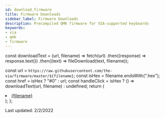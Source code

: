 ```yaml
---
id: download_firmware
title: Firmware Downloads
sidebar_label: Firmware Downloads
description: Precompiled QMK firmware for VIA-supported keyboards
keywords:
- via
- qmk
- firmware
---
```


const downloadText = (url, filename) =>
  fetch(url)
    .then((response) => response.text())
    .then((text) => fileDownload(text, filename));

  const url = `https://raw.githubusercontent.com/the-via/firmware/master/${filename}`;
  const isHex = filename.endsWith(".hex");
  const href = isHex ? "#0" : url;
  const handleClick = isHex ? () => downloadText(url, filename) : undefined;
  return (
    <li>
      <a href={href} onClick={handleClick}>
        {filename}
      </a>
    </li>
  );
};

Last updated: 2/2/2022

<ul>
  <Download filename="0_sixty_via.hex"></Download>
  <Download filename="0xcb_1337_via.hex"></Download>
  <Download filename="0xcb_static_via.hex"></Download>
  <Download filename="10bleoledhub_via.hex"></Download>
  <Download filename="1upkeyboards_1up60hse_via.hex"></Download>
  <Download filename="1upkeyboards_1up60hte_via.hex"></Download>
  <Download filename="1upkeyboards_1up60rgb_via.hex"></Download>
  <Download filename="1upkeyboards_super16_via.hex"></Download>
  <Download filename="1upkeyboards_sweet16_v1_via.hex"></Download>
  <Download filename="1upkeyboards_sweet16_v2_promicro_via.hex"></Download>
  <Download filename="1upkeyboards_sweet16_v2_proton_c_via.bin"></Download>
  <Download filename="1upkeyboards_sweet16_v2_proton_c_via.hex"></Download>
  <Download filename="40percentclub_luddite_via.hex"></Download>
  <Download filename="40percentclub_mf68_via.hex"></Download>
  <Download filename="40percentclub_nein_via.hex"></Download>
  <Download filename="40percentclub_sixpack_via.hex"></Download>
  <Download filename="45_ats_via.hex"></Download>
  <Download filename="4pplet_aekiso60_rev_a_via.hex"></Download>
  <Download filename="4pplet_bootleg_rev_a_via.hex"></Download>
  <Download filename="4pplet_eagle_viper_rep_rev_a_via.bin"></Download>
  <Download filename="4pplet_eagle_viper_rep_rev_a_via.hex"></Download>
  <Download filename="4pplet_steezy60_rev_a_via.hex"></Download>
  <Download filename="4pplet_waffling60_rev_a_via.hex"></Download>
  <Download filename="4pplet_waffling60_rev_b_via.hex"></Download>
  <Download filename="7c8_framework_via.hex"></Download>
  <Download filename="7skb_rev1_via.hex"></Download>
  <Download filename="7splus_via.hex"></Download>
  <Download filename="acekeyboard_titan60_via.hex"></Download>
  <Download filename="acheron_austin_via.bin"></Download>
  <Download filename="acheron_austin_via.hex"></Download>
  <Download filename="acheron_elongate_via.hex"></Download>
  <Download filename="acheron_shark_via.bin"></Download>
  <Download filename="acheron_shark_via.hex"></Download>
  <Download filename="adelheid_via.hex"></Download>
  <Download filename="aeboards_aegis_via.hex"></Download>
  <Download filename="aeboards_constellation_rev1_via.hex"></Download>
  <Download filename="aeboards_constellation_rev2_via.bin"></Download>
  <Download filename="aeboards_constellation_rev2_via.hex"></Download>
  <Download filename="aeboards_ext65_rev1_via.hex"></Download>
  <Download filename="aeboards_ext65_rev2_via.bin"></Download>
  <Download filename="aeboards_ext65_rev2_via.hex"></Download>
  <Download filename="afternoonlabs_breeze_rev0_via.hex"></Download>
  <Download filename="afternoonlabs_breeze_rev1_via.hex"></Download>
  <Download filename="afternoonlabs_southern_breeze_rev1_via.hex"></Download>
  <Download filename="afternoonlabs_summer_breeze_rev1_via.hex"></Download>
  <Download filename="ai03_andromeda_via.bin"></Download>
  <Download filename="ai03_andromeda_via.hex"></Download>
  <Download filename="ai03_equinox_rev0_via.hex"></Download>
  <Download filename="ai03_equinox_rev1_via.hex"></Download>
  <Download filename="ai03_lunar_via.hex"></Download>
  <Download filename="ai03_orbit_x_via.hex"></Download>
  <Download filename="ai03_polaris_via.hex"></Download>
  <Download filename="ai03_soyuz_via.hex"></Download>
  <Download filename="ai03_vega_via.bin"></Download>
  <Download filename="ai03_vega_via.hex"></Download>
  <Download filename="ai03_voyager60_alps_via.hex"></Download>
  <Download filename="ajisai74_via.hex"></Download>
  <Download filename="aleblazer_zodiark_via.hex"></Download>
  <Download filename="aleth42_rev0_via.hex"></Download>
  <Download filename="aleth42_rev1_via.hex"></Download>
  <Download filename="alfredslab_swift65_solder_via.hex"></Download>
  <Download filename="allison_numpad_via.hex"></Download>
  <Download filename="allison_via.hex"></Download>
  <Download filename="alpine65_via.bin"></Download>
  <Download filename="alpine65_via.hex"></Download>
  <Download filename="alps64_via.hex"></Download>
  <Download filename="aos_tkl_via.hex"></Download>
  <Download filename="arisu_via.hex"></Download>
  <Download filename="arrayperipherals_1x4p1_via.hex"></Download>
  <Download filename="atxkb_1894_via.hex"></Download>
  <Download filename="aves65_via.hex"></Download>
  <Download filename="axolstudio_helpo_via.hex"></Download>
  <Download filename="axolstudio_yeti_via.hex"></Download>
  <Download filename="bakeneko60_via.hex"></Download>
  <Download filename="bakeneko65_via.hex"></Download>
  <Download filename="barleycorn_smd_via.hex"></Download>
  <Download filename="barleycorn_via.hex"></Download>
  <Download filename="barracuda_via.hex"></Download>
  <Download filename="basekeys_slice_rev1_rgb_via.hex"></Download>
  <Download filename="basekeys_slice_rev1_via.hex"></Download>
  <Download filename="basekeys_trifecta_via.hex"></Download>
  <Download filename="bat43_rev1_via.hex"></Download>
  <Download filename="bat43_rev2_via.hex"></Download>
  <Download filename="beatervan_via.hex"></Download>
  <Download filename="bemeier_bmek_rev1_via.hex"></Download>
  <Download filename="bemeier_bmek_rev2_via.hex"></Download>
  <Download filename="bemeier_bmek_rev3_via.hex"></Download>
  <Download filename="binepad_bn003_via.hex"></Download>
  <Download filename="bioi_g60_via.hex"></Download>
  <Download filename="bioi_g60ble_via.hex"></Download>
  <Download filename="bioi_morgan65_via.hex"></Download>
  <Download filename="bioi_s65_via.hex"></Download>
  <Download filename="blackplum_via.hex"></Download>
  <Download filename="bm16a_via.hex"></Download>
  <Download filename="bm16s_via.hex"></Download>
  <Download filename="bm40hsrgb_via.hex"></Download>
  <Download filename="bm60poker_via.hex"></Download>
  <Download filename="bm60rgb_via.hex"></Download>
  <Download filename="bm65iso_via.hex"></Download>
  <Download filename="bm68rgb_via.hex"></Download>
  <Download filename="boardrun_bizarre_via.hex"></Download>
  <Download filename="boardrun_classic_via.hex"></Download>
  <Download filename="boardsource_3x4_via.hex"></Download>
  <Download filename="boardsource_4x12_via.hex"></Download>
  <Download filename="boardsource_5x12_via.hex"></Download>
  <Download filename="boardsource_beiwagon_via.hex"></Download>
  <Download filename="boardsource_microdox_via.hex"></Download>
  <Download filename="boardsource_technik_o_via.hex"></Download>
  <Download filename="boardsource_the_mark_via.hex"></Download>
  <Download filename="boardwalk_via.hex"></Download>
  <Download filename="bop_via.hex"></Download>
  <Download filename="botanicalkeyboards_fm2u_via.hex"></Download>
  <Download filename="box75_via.bin"></Download>
  <Download filename="box75_via.hex"></Download>
  <Download filename="bpiphany_tiger_lily_via.hex"></Download>
  <Download filename="buildakb_potato65_via.hex"></Download>
  <Download filename="buildakb_potato65hs_via.hex"></Download>
  <Download filename="caffeinated_serpent65_via.bin"></Download>
  <Download filename="caffeinated_serpent65_via.hex"></Download>
  <Download filename="cannonkeys_an_c_via.bin"></Download>
  <Download filename="cannonkeys_an_c_via.hex"></Download>
  <Download filename="cannonkeys_atlas_alps_via.hex"></Download>
  <Download filename="cannonkeys_atlas_via.bin"></Download>
  <Download filename="cannonkeys_atlas_via.hex"></Download>
  <Download filename="cannonkeys_chimera65_via.bin"></Download>
  <Download filename="cannonkeys_chimera65_via.hex"></Download>
  <Download filename="cannonkeys_db60_hotswap_via.bin"></Download>
  <Download filename="cannonkeys_db60_hotswap_via.hex"></Download>
  <Download filename="cannonkeys_db60_j02_via.bin"></Download>
  <Download filename="cannonkeys_db60_j02_via.hex"></Download>
  <Download filename="cannonkeys_db60_rev2_via.bin"></Download>
  <Download filename="cannonkeys_db60_rev2_via.hex"></Download>
  <Download filename="cannonkeys_devastatingtkl_via.bin"></Download>
  <Download filename="cannonkeys_devastatingtkl_via.hex"></Download>
  <Download filename="cannonkeys_instant60_via.bin"></Download>
  <Download filename="cannonkeys_instant60_via.hex"></Download>
  <Download filename="cannonkeys_instant65_via.bin"></Download>
  <Download filename="cannonkeys_instant65_via.hex"></Download>
  <Download filename="cannonkeys_iron165_via.bin"></Download>
  <Download filename="cannonkeys_iron165_via.hex"></Download>
  <Download filename="cannonkeys_obliterated75_via.bin"></Download>
  <Download filename="cannonkeys_obliterated75_via.hex"></Download>
  <Download filename="cannonkeys_onyx_via.bin"></Download>
  <Download filename="cannonkeys_onyx_via.hex"></Download>
  <Download filename="cannonkeys_ortho48_via.bin"></Download>
  <Download filename="cannonkeys_ortho48_via.hex"></Download>
  <Download filename="cannonkeys_ortho60_via.bin"></Download>
  <Download filename="cannonkeys_ortho60_via.hex"></Download>
  <Download filename="cannonkeys_practice60_via.bin"></Download>
  <Download filename="cannonkeys_practice60_via.hex"></Download>
  <Download filename="cannonkeys_rekt1800_via.bin"></Download>
  <Download filename="cannonkeys_rekt1800_via.hex"></Download>
  <Download filename="cannonkeys_sagittarius_via.bin"></Download>
  <Download filename="cannonkeys_sagittarius_via.hex"></Download>
  <Download filename="cannonkeys_satisfaction75_prototype_via.bin"></Download>
  <Download filename="cannonkeys_satisfaction75_prototype_via.hex"></Download>
  <Download filename="cannonkeys_satisfaction75_rev1_via.bin"></Download>
  <Download filename="cannonkeys_satisfaction75_rev1_via.hex"></Download>
  <Download filename="cannonkeys_savage65_via.bin"></Download>
  <Download filename="cannonkeys_savage65_via.hex"></Download>
  <Download filename="cannonkeys_tmov2_via.bin"></Download>
  <Download filename="cannonkeys_tmov2_via.hex"></Download>
  <Download filename="cannonkeys_tsukuyomi_via.bin"></Download>
  <Download filename="cannonkeys_tsukuyomi_via.hex"></Download>
  <Download filename="capsunlocked_cu65_via.hex"></Download>
  <Download filename="capsunlocked_cu80_v2_ansi_rgb_via.hex"></Download>
  <Download filename="capsunlocked_cu80_v2_ansi_via.hex"></Download>
  <Download filename="capsunlocked_cu80_v2_iso_rgb_via.hex"></Download>
  <Download filename="capsunlocked_cu80_v2_iso_via.hex"></Download>
  <Download filename="carbo65_via.bin"></Download>
  <Download filename="carbo65_via.hex"></Download>
  <Download filename="charue_sunsetter_via.bin"></Download>
  <Download filename="charue_sunsetter_via.hex"></Download>
  <Download filename="checkerboards_axon40_via.hex"></Download>
  <Download filename="checkerboards_candybar_ortho_via.hex"></Download>
  <Download filename="checkerboards_g_idb60_via.hex"></Download>
  <Download filename="checkerboards_nop60_via.hex"></Download>
  <Download filename="cherrybstudio_cb87_via.hex"></Download>
  <Download filename="cheshire_curiosity_via.bin"></Download>
  <Download filename="cheshire_curiosity_via.hex"></Download>
  <Download filename="chili_via.hex"></Download>
  <Download filename="chlx_merro60_via.hex"></Download>
  <Download filename="choc_taro_via.hex"></Download>
  <Download filename="choco60_rev1_via.hex"></Download>
  <Download filename="choco60_rev2_via.hex"></Download>
  <Download filename="chunk87.bin"></Download>
  <Download filename="ck60i_via.bin"></Download>
  <Download filename="ck60i_via.hex"></Download>
  <Download filename="claw44_rev1_via.hex"></Download>
  <Download filename="clueboard_66_rev1_via.hex"></Download>
  <Download filename="clueboard_66_rev2_via.hex"></Download>
  <Download filename="clueboard_66_rev3_via.hex"></Download>
  <Download filename="clueboard_66_rev4_via.bin"></Download>
  <Download filename="clueboard_66_rev4_via.hex"></Download>
  <Download filename="cmm_studio_saka68_hotswap_via.hex"></Download>
  <Download filename="cmm_studio_saka68_solder_via.hex"></Download>
  <Download filename="coarse_cordillera_via.bin"></Download>
  <Download filename="coarse_cordillera_via.hex"></Download>
  <Download filename="contra_via.hex"></Download>
  <Download filename="coseyfannitutti_discipad_via.hex"></Download>
  <Download filename="coseyfannitutti_discipline_via.hex"></Download>
  <Download filename="coseyfannitutti_mysterium_via.hex"></Download>
  <Download filename="coseyfannitutti_romeo_via.hex"></Download>
  <Download filename="cospad_via.hex"></Download>
  <Download filename="crbn_via.hex"></Download>
  <Download filename="crkbd_rev1_via.hex"></Download>
  <Download filename="custommk_genesis_via.hex"></Download>
  <Download filename="cutie_club_borsdorf_via.bin"></Download>
  <Download filename="cutie_club_borsdorf_via.hex"></Download>
  <Download filename="cutie_club_giant_macro_pad_via.bin"></Download>
  <Download filename="cutie_club_giant_macro_pad_via.hex"></Download>
  <Download filename="cx60_via.hex"></Download>
  <Download filename="cybergear_macro25_via.hex"></Download>
  <Download filename="daisy_via.hex"></Download>
  <Download filename="daji_seis_cinco_via.bin"></Download>
  <Download filename="daji_seis_cinco_via.hex"></Download>
  <Download filename="dc01_arrow_via.hex"></Download>
  <Download filename="dc01_left_via.hex"></Download>
  <Download filename="dc01_numpad_via.hex"></Download>
  <Download filename="dc01_right_via.hex"></Download>
  <Download filename="dekunukem_duckypad_via.bin"></Download>
  <Download filename="dekunukem_duckypad_via.hex"></Download>
  <Download filename="delikeeb_flatbread60_via.hex"></Download>
  <Download filename="delikeeb_vaguettelite_via.hex"></Download>
  <Download filename="delikeeb_vanana_rev1_via.hex"></Download>
  <Download filename="delikeeb_vanana_rev2_via.hex"></Download>
  <Download filename="delikeeb_vaneela_via.hex"></Download>
  <Download filename="delikeeb_vaneelaex_via.hex"></Download>
  <Download filename="delikeeb_waaffle_rev3_elite_c_via.hex"></Download>
  <Download filename="delikeeb_waaffle_rev3_pro_micro_via.hex"></Download>
  <Download filename="delilah_via.hex"></Download>
  <Download filename="dinofizz_fnrow_v1_via.bin"></Download>
  <Download filename="dinofizz_fnrow_v1_via.hex"></Download>
  <Download filename="dm9records_plaid_via.hex"></Download>
  <Download filename="dm9records_tartan_via.hex"></Download>
  <Download filename="dmqdesign_spin_via.hex"></Download>
  <Download filename="do60_via.hex"></Download>
  <Download filename="donutcables_budget96_via.hex"></Download>
  <Download filename="doodboard_duckboard_r2_via.hex"></Download>
  <Download filename="doro67_multi_via.hex"></Download>
  <Download filename="doro67_regular_via.hex"></Download>
  <Download filename="doro67_rgb_via.hex"></Download>
  <Download filename="dozen0_via.hex"></Download>
  <Download filename="dp60_via.hex"></Download>
  <Download filename="draytronics_scarlet_via.hex"></Download>
  <Download filename="duck_eagle_viper_v2_via.hex"></Download>
  <Download filename="duck_octagon_v1_via.hex"></Download>
  <Download filename="duck_octagon_v2_via.hex"></Download>
  <Download filename="duck_tcv3_via.hex"></Download>
  <Download filename="durgod_k320_via.bin"></Download>
  <Download filename="durgod_k320_via.hex"></Download>
  <Download filename="dz60_via.hex"></Download>
  <Download filename="dztech_bocc_via.hex"></Download>
  <Download filename="dztech_dz60rgb_ansi_v1_via.bin"></Download>
  <Download filename="dztech_dz60rgb_ansi_v1_via.hex"></Download>
  <Download filename="dztech_dz60rgb_ansi_v2_via.hex"></Download>
  <Download filename="dztech_dz60rgb_v1_via.bin"></Download>
  <Download filename="dztech_dz60rgb_v1_via.hex"></Download>
  <Download filename="dztech_dz60rgb_v2_via.hex"></Download>
  <Download filename="dztech_dz60rgb_wkl_v1_via.bin"></Download>
  <Download filename="dztech_dz60rgb_wkl_v1_via.hex"></Download>
  <Download filename="dztech_dz60rgb_wkl_v2_via.hex"></Download>
  <Download filename="dztech_dz65rgb_v1_via.bin"></Download>
  <Download filename="dztech_dz65rgb_v1_via.hex"></Download>
  <Download filename="dztech_dz65rgb_v2_via.hex"></Download>
  <Download filename="dztech_dz65rgb_v3_via.bin"></Download>
  <Download filename="dztech_dz65rgb_v3_via.hex"></Download>
  <Download filename="dztech_dz96_via.hex"></Download>
  <Download filename="dztech_volcano660_via.hex"></Download>
  <Download filename="e88_via.hex"></Download>
  <Download filename="ealdin_quadrant_via.hex"></Download>
  <Download filename="ebastler_isometria_75_rev1_via.bin"></Download>
  <Download filename="ebastler_isometria_75_rev1_via.hex"></Download>
  <Download filename="edc40_via.hex"></Download>
  <Download filename="eeprom_reset.hex"></Download>
  <Download filename="efreet_via.hex"></Download>
  <Download filename="eniigmakeyboards_ek65_via.hex"></Download>
  <Download filename="eniigmakeyboards_ek87_via.hex"></Download>
  <Download filename="epoch80_via.hex"></Download>
  <Download filename="ergoarrows_via.hex"></Download>
  <Download filename="ergodone_via.hex"></Download>
  <Download filename="ergotravel_rev1_via.hex"></Download>
  <Download filename="eve_meteor_via.hex"></Download>
  <Download filename="evolv_via.bin"></Download>
  <Download filename="evolv_via.hex"></Download>
  <Download filename="evyd13_eon40_via.hex"></Download>
  <Download filename="evyd13_eon65_via.hex"></Download>
  <Download filename="evyd13_eon75_via.hex"></Download>
  <Download filename="evyd13_eon87_via.hex"></Download>
  <Download filename="evyd13_eon95_via.hex"></Download>
  <Download filename="evyd13_gh80_1800_via.hex"></Download>
  <Download filename="evyd13_gh80_3700_via.hex"></Download>
  <Download filename="evyd13_nt660_via.hex"></Download>
  <Download filename="evyd13_nt750_via.hex"></Download>
  <Download filename="evyd13_nt980_via.hex"></Download>
  <Download filename="evyd13_plain60_via.hex"></Download>
  <Download filename="evyd13_quackfire_via.hex"></Download>
  <Download filename="evyd13_ta65_via.hex"></Download>
  <Download filename="evyd13_wasdat_code_via.hex"></Download>
  <Download filename="evyd13_wasdat_via.hex"></Download>
  <Download filename="evyd13_wonderland_via.hex"></Download>
  <Download filename="exclusive_e65_via.hex"></Download>
  <Download filename="exclusive_e6_rgb_via.hex"></Download>
  <Download filename="exclusive_e6v2_le_bmc_via.hex"></Download>
  <Download filename="exclusive_e6v2_oe_bmc_via.hex"></Download>
  <Download filename="exclusive_e7v1_via.hex"></Download>
  <Download filename="exclusive_e85_hotswap_via.hex"></Download>
  <Download filename="exclusive_e85_soldered_via.hex"></Download>
  <Download filename="exent_via.hex"></Download>
  <Download filename="fallacy_via.hex"></Download>
  <Download filename="fc660c_via.hex"></Download>
  <Download filename="fc980c_via.hex"></Download>
  <Download filename="feels_feels65_via.hex"></Download>
  <Download filename="ffkeebs_siris_via.hex"></Download>
  <Download filename="fjlabs_bks65_via.hex"></Download>
  <Download filename="fjlabs_bks65solder_via.hex"></Download>
  <Download filename="fjlabs_bolsa65_via.hex"></Download>
  <Download filename="fjlabs_ldk65_via.hex"></Download>
  <Download filename="fjlabs_midway60_via.hex"></Download>
  <Download filename="fjlabs_polaris_via.hex"></Download>
  <Download filename="flehrad_bigswitch_via.hex"></Download>
  <Download filename="flehrad_snagpad_via.hex"></Download>
  <Download filename="flx_lodestone_via.hex"></Download>
  <Download filename="flx_virgo_via.hex"></Download>
  <Download filename="flxlb_zplit_via.hex"></Download>
  <Download filename="flygone60_rev3_via.hex"></Download>
  <Download filename="foostan_cornelius_via.hex"></Download>
  <Download filename="forever65_via.bin"></Download>
  <Download filename="forever65_via.hex"></Download>
  <Download filename="foxlab_key65_hotswap_via.hex"></Download>
  <Download filename="foxlab_key65_universal_via.hex"></Download>
  <Download filename="foxlab_leaf60_hotswap_via.hex"></Download>
  <Download filename="foxlab_leaf60_universal_via.hex"></Download>
  <Download filename="foxlab_time_re_hotswap_via.hex"></Download>
  <Download filename="foxlab_time_re_universal_via.hex"></Download>
  <Download filename="friedrich_via.hex"></Download>
  <Download filename="geekboards_macropad_v2_via.bin"></Download>
  <Download filename="geekboards_macropad_v2_via.hex"></Download>
  <Download filename="geminate60_via.bin"></Download>
  <Download filename="geminate60_via.hex"></Download>
  <Download filename="generic_panda_panda65_01_via.bin"></Download>
  <Download filename="generic_panda_panda65_01_via.hex"></Download>
  <Download filename="genone_eclipse_65_via.hex"></Download>
  <Download filename="genone_g1_65_via.hex"></Download>
  <Download filename="ggkeyboards_genesis_hotswap_via.hex"></Download>
  <Download filename="ggkeyboards_genesis_solder_via.hex"></Download>
  <Download filename="gh60_revc_via.hex"></Download>
  <Download filename="gh60_satan_via.hex"></Download>
  <Download filename="ghs_rar_via.hex"></Download>
  <Download filename="gingham_via.hex"></Download>
  <Download filename="gkeyboard_gkb_m16_via.hex"></Download>
  <Download filename="gmmk_pro_via.bin"></Download>
  <Download filename="gmmk_pro_via.hex"></Download>
  <Download filename="gon_nerd60_via.hex"></Download>
  <Download filename="gon_nerdtkl_via.hex"></Download>
  <Download filename="gray_studio_cod67_via.bin"></Download>
  <Download filename="gray_studio_cod67_via.hex"></Download>
  <Download filename="gray_studio_hb85_via.hex"></Download>
  <Download filename="gray_studio_space65_via.hex"></Download>
  <Download filename="gray_studio_think65_hotswap_via.hex"></Download>
  <Download filename="gray_studio_think65_solder_via.hex"></Download>
  <Download filename="gvalchca_ga150_via.hex"></Download>
  <Download filename="gvalchca_spaccboard_via.hex"></Download>
  <Download filename="hand88_via.bin"></Download>
  <Download filename="hand88_via.hex"></Download>
  <Download filename="handwired_3dp660_via.hex"></Download>
  <Download filename="handwired_boss566y_redragon_vara_via.hex"></Download>
  <Download filename="handwired_consolekeyboard_18key_via.hex"></Download>
  <Download filename="handwired_consolekeyboard_20key_via.hex"></Download>
  <Download filename="handwired_consolekeyboard_27key_via.hex"></Download>
  <Download filename="handwired_consolekeyboard_30key_via.hex"></Download>
  <Download filename="handwired_dactyl_manuform_5x7_via.hex"></Download>
  <Download filename="handwired_ergocheap_via.bin"></Download>
  <Download filename="handwired_ergocheap_via.hex"></Download>
  <Download filename="handwired_ibm122m_via.hex"></Download>
  <Download filename="handwired_ibm_wheelwriter_via.hex"></Download>
  <Download filename="handwired_oem_iso_fullsize_via.hex"></Download>
  <Download filename="handwired_prime_exl_plus_via.hex"></Download>
  <Download filename="handwired_prime_exl_via.hex"></Download>
  <Download filename="handwired_swiftrax_astro65_via.hex"></Download>
  <Download filename="handwired_swiftrax_bebol_via.hex"></Download>
  <Download filename="handwired_swiftrax_beegboy_via.hex"></Download>
  <Download filename="handwired_swiftrax_cowfish_via.hex"></Download>
  <Download filename="handwired_swiftrax_equator_via.hex"></Download>
  <Download filename="handwired_swiftrax_joypad_via.hex"></Download>
  <Download filename="handwired_swiftrax_koalafications_via.hex"></Download>
  <Download filename="handwired_swiftrax_nodu_via.hex"></Download>
  <Download filename="handwired_swiftrax_pandamic_via.hex"></Download>
  <Download filename="handwired_swiftrax_the_galleon_via.hex"></Download>
  <Download filename="handwired_swiftrax_unsplit_via.hex"></Download>
  <Download filename="handwired_swiftrax_walter_via.hex"></Download>
  <Download filename="handwired_videowriter_via.hex"></Download>
  <Download filename="helix_rev3_4rows_via.hex"></Download>
  <Download filename="helix_rev3_5rows_via.hex"></Download>
  <Download filename="hhkb_ansi_via.hex"></Download>
  <Download filename="hhkb_jp_via.hex"></Download>
  <Download filename="hhkb_lite_2_via.hex"></Download>
  <Download filename="hineybush_h10_via.hex"></Download>
  <Download filename="hineybush_h60_via.hex"></Download>
  <Download filename="hineybush_h660s_via.hex"></Download>
  <Download filename="hineybush_h75_singa_via.hex"></Download>
  <Download filename="hineybush_h87a_via.hex"></Download>
  <Download filename="hineybush_h88_via.hex"></Download>
  <Download filename="hineybush_hbcp_via.hex"></Download>
  <Download filename="hineybush_physix_via.hex"></Download>
  <Download filename="hineybush_sm68_via.hex"></Download>
  <Download filename="holyswitch_southpaw75_via.hex"></Download>
  <Download filename="hotdox_via.hex"></Download>
  <Download filename="hp69_via.bin"></Download>
  <Download filename="hp69_via.hex"></Download>
  <Download filename="hs60_v2_ansi_via.bin"></Download>
  <Download filename="hs60_v2_ansi_via.hex"></Download>
  <Download filename="hs60_v2_hhkb_via.bin"></Download>
  <Download filename="hs60_v2_hhkb_via.hex"></Download>
  <Download filename="hs60_v2_iso_via.bin"></Download>
  <Download filename="hs60_v2_iso_via.hex"></Download>
  <Download filename="hub16_via.hex"></Download>
  <Download filename="hub20_via.bin"></Download>
  <Download filename="hub20_via.hex"></Download>
  <Download filename="id67_via.hex"></Download>
  <Download filename="id80_ansi_via.hex"></Download>
  <Download filename="id80_iso_via.hex"></Download>
  <Download filename="id87_via.hex"></Download>
  <Download filename="idb_idb_60_via.hex"></Download>
  <Download filename="idobo_via.hex"></Download>
  <Download filename="illuminati_is0_via.hex"></Download>
  <Download filename="illusion_rosa_via.hex"></Download>
  <Download filename="ilumkb_primus75_via.hex"></Download>
  <Download filename="inett_studio_sqx_hotswap_via.hex"></Download>
  <Download filename="inett_studio_sqx_universal_via.hex"></Download>
  <Download filename="iriskeyboards_via.hex"></Download>
  <Download filename="iron180_via.bin"></Download>
  <Download filename="iron180_via.hex"></Download>
  <Download filename="jacky_studio_bear_65_via.hex"></Download>
  <Download filename="jacky_studio_s7_elephant_rev2_via.hex"></Download>
  <Download filename="jian_handwired_via.hex"></Download>
  <Download filename="jian_nsrev2_via.hex"></Download>
  <Download filename="jian_rev1_via.hex"></Download>
  <Download filename="jian_rev2_via.hex"></Download>
  <Download filename="jiran_rev1_via.hex"></Download>
  <Download filename="jiran_rev2_via.hex"></Download>
  <Download filename="jisplit89_rev1_via.hex"></Download>
  <Download filename="jj40_via.hex"></Download>
  <Download filename="jj4x4_via.hex"></Download>
  <Download filename="jnao_via.hex"></Download>
  <Download filename="kabedon_kabedon78s_via.hex"></Download>
  <Download filename="kabedon_kabedon980_via.hex"></Download>
  <Download filename="kabedon_kabedon98e_via.bin"></Download>
  <Download filename="kabedon_kabedon98e_via.hex"></Download>
  <Download filename="kb_elmo_aek2_usb_via.hex"></Download>
  <Download filename="kb_elmo_noah_avr_via.hex"></Download>
  <Download filename="kb_elmo_sesame_via.hex"></Download>
  <Download filename="kb_elmo_twelvekey_via.hex"></Download>
  <Download filename="kbdfans_bella_rgb_iso_via.hex"></Download>
  <Download filename="kbdfans_bella_rgb_via.hex"></Download>
  <Download filename="kbdfans_bella_soldered_via.hex"></Download>
  <Download filename="kbdfans_kbd19x_via.hex"></Download>
  <Download filename="kbdfans_kbd67_hotswap_via.hex"></Download>
  <Download filename="kbdfans_kbd67_mkii_soldered_via.hex"></Download>
  <Download filename="kbdfans_kbd67_mkiirgb_v1_via.bin"></Download>
  <Download filename="kbdfans_kbd67_mkiirgb_v1_via.hex"></Download>
  <Download filename="kbdfans_kbd67_mkiirgb_v2_via.hex"></Download>
  <Download filename="kbdfans_kbd67_rev1_via.hex"></Download>
  <Download filename="kbdfans_kbd67_rev2_via.hex"></Download>
  <Download filename="kbdfans_kbd6x_via.hex"></Download>
  <Download filename="kbdfans_kbd75_rev1_via.hex"></Download>
  <Download filename="kbdfans_kbd75_rev2_via.hex"></Download>
  <Download filename="kbdfans_kbd8x_mk2_via.hex"></Download>
  <Download filename="kbdfans_kbdpad_mk2_via.hex"></Download>
  <Download filename="kbdfans_maja_soldered_via.hex"></Download>
  <Download filename="kbdfans_maja_via.hex"></Download>
  <Download filename="kc60_via.hex"></Download>
  <Download filename="keebio_bdn9_rev1_via.hex"></Download>
  <Download filename="keebio_bdn9_rev2_via.bin"></Download>
  <Download filename="keebio_bdn9_rev2_via.hex"></Download>
  <Download filename="keebio_choconum_via.bin"></Download>
  <Download filename="keebio_choconum_via.hex"></Download>
  <Download filename="keebio_dsp40_rev1_via.bin"></Download>
  <Download filename="keebio_dsp40_rev1_via.hex"></Download>
  <Download filename="keebio_foldkb_rev1_via.hex"></Download>
  <Download filename="keebio_iris_rev1_led_via.hex"></Download>
  <Download filename="keebio_iris_rev1_via.hex"></Download>
  <Download filename="keebio_iris_rev2_via.hex"></Download>
  <Download filename="keebio_iris_rev3_via.hex"></Download>
  <Download filename="keebio_iris_rev4_via.hex"></Download>
  <Download filename="keebio_kbo5000_rev1_via.hex"></Download>
  <Download filename="keebio_levinson_rev1_via.hex"></Download>
  <Download filename="keebio_levinson_rev2_via.hex"></Download>
  <Download filename="keebio_levinson_rev3_via.hex"></Download>
  <Download filename="keebio_nyquist_rev1_via.hex"></Download>
  <Download filename="keebio_nyquist_rev2_via.hex"></Download>
  <Download filename="keebio_nyquist_rev3_via.hex"></Download>
  <Download filename="keebio_quefrency_rev1_via.hex"></Download>
  <Download filename="keebio_quefrency_rev2_via.hex"></Download>
  <Download filename="keebio_quefrency_rev3_via.hex"></Download>
  <Download filename="keebio_quefrency_rev4_via.hex"></Download>
  <Download filename="keebio_sinc_rev1_via.hex"></Download>
  <Download filename="keebio_sinc_rev2_via.hex"></Download>
  <Download filename="keebio_stick_via.hex"></Download>
  <Download filename="keebio_viterbi_rev1_via.hex"></Download>
  <Download filename="keebio_viterbi_rev2_via.hex"></Download>
  <Download filename="keebio_wtf60_via.hex"></Download>
  <Download filename="keebsforall_freebird60_via.hex"></Download>
  <Download filename="keebwerk_mega_ansi_via.bin"></Download>
  <Download filename="keebwerk_mega_ansi_via.hex"></Download>
  <Download filename="keebzdotnet_fme_via.hex"></Download>
  <Download filename="keebzdotnet_wazowski_via.hex"></Download>
  <Download filename="keycapsss_plaid_pad_rev1_via.hex"></Download>
  <Download filename="keycapsss_plaid_pad_rev2_via.hex"></Download>
  <Download filename="keycapsss_plaid_pad_rev3_via.hex"></Download>
  <Download filename="keyhive_maypad_via.hex"></Download>
  <Download filename="kikoslab_kl90_via.hex"></Download>
  <Download filename="kingly_keys_romac_plus_via.hex"></Download>
  <Download filename="kingly_keys_romac_via.hex"></Download>
  <Download filename="kira80_via.hex"></Download>
  <Download filename="kiwikey_kawii9_via.hex"></Download>
  <Download filename="kiwikey_wanderland_via.hex"></Download>
  <Download filename="kmac_via.hex"></Download>
  <Download filename="knobgoblin_via.hex"></Download>
  <Download filename="kopibeng_xt65_via.hex"></Download>
  <Download filename="kudox_columner_via.hex"></Download>
  <Download filename="kudox_game_rev1_via.hex"></Download>
  <Download filename="kudox_game_rev2_via.hex"></Download>
  <Download filename="kudox_rev3_via.hex"></Download>
  <Download filename="kwub_bloop_via.hex"></Download>
  <Download filename="ky01_via.hex"></Download>
  <Download filename="labyrinth75_via.hex"></Download>
  <Download filename="latin17rgb_via.hex"></Download>
  <Download filename="latin47ble_via.hex"></Download>
  <Download filename="latin60rgb_via.hex"></Download>
  <Download filename="latin64ble_via.hex"></Download>
  <Download filename="latin6rgb_via.hex"></Download>
  <Download filename="latinpad_via.hex"></Download>
  <Download filename="latinpadble_via.hex"></Download>
  <Download filename="launchpad_rev1_via.hex"></Download>
  <Download filename="lazydesigners_dimple_via.hex"></Download>
  <Download filename="lazydesigners_dimpleplus_via.hex"></Download>
  <Download filename="lazydesigners_the30_via.hex"></Download>
  <Download filename="lazydesigners_the40_via.hex"></Download>
  <Download filename="lazydesigners_the60_rev2_via.hex"></Download>
  <Download filename="lck75_via.hex"></Download>
  <Download filename="le_chiffre_via.hex"></Download>
  <Download filename="lets_split_rev1_via.hex"></Download>
  <Download filename="lets_split_rev2_via.hex"></Download>
  <Download filename="lets_split_sockets_via.hex"></Download>
  <Download filename="lfkeyboards_lfkpad_via.hex"></Download>
  <Download filename="lfkeyboards_smk65_revf_via.hex"></Download>
  <Download filename="lily58_light_via.hex"></Download>
  <Download filename="lily58_rev1_via.hex"></Download>
  <Download filename="linworks_whale75_via.bin"></Download>
  <Download filename="linworks_whale75_via.hex"></Download>
  <Download filename="lm_keyboard_lm60n_via.hex"></Download>
  <Download filename="lucid_kbd8x_hs_via.hex"></Download>
  <Download filename="lucid_phantom_hs_via.hex"></Download>
  <Download filename="lucid_phantom_solder_via.hex"></Download>
  <Download filename="lucid_scarlet_via.hex"></Download>
  <Download filename="m10a_via.hex"></Download>
  <Download filename="m3n3van_via.hex"></Download>
  <Download filename="makrosu_via.hex"></Download>
  <Download filename="masterworks_classy_tkl_rev_a_via.hex"></Download>
  <Download filename="matrix_m12og_rev2_via.hex"></Download>
  <Download filename="mb44_via.hex"></Download>
  <Download filename="mc_76k_via.hex"></Download>
  <Download filename="mechlovin_adelais_rgb_led_rev1_via.bin"></Download>
  <Download filename="mechlovin_adelais_rgb_led_rev1_via.hex"></Download>
  <Download filename="mechlovin_adelais_rgb_led_rev2_via.bin"></Download>
  <Download filename="mechlovin_adelais_rgb_led_rev2_via.hex"></Download>
  <Download filename="mechlovin_adelais_standard_led_rev2_via.bin"></Download>
  <Download filename="mechlovin_adelais_standard_led_rev2_via.hex"></Download>
  <Download filename="mechlovin_adelais_standard_led_rev3_via.bin"></Download>
  <Download filename="mechlovin_adelais_standard_led_rev3_via.hex"></Download>
  <Download filename="mechlovin_adelais_standard_led_rev4_via.bin"></Download>
  <Download filename="mechlovin_adelais_standard_led_rev4_via.hex"></Download>
  <Download filename="mechlovin_delphine_mono_led_via.hex"></Download>
  <Download filename="mechlovin_delphine_rgb_led_via.hex"></Download>
  <Download filename="mechlovin_hannah60rgb_rev1_via.bin"></Download>
  <Download filename="mechlovin_hannah60rgb_rev1_via.hex"></Download>
  <Download filename="mechlovin_hannah60rgb_rev2_via.bin"></Download>
  <Download filename="mechlovin_hannah60rgb_rev2_via.hex"></Download>
  <Download filename="mechlovin_hannah65_mechlovin9_via.bin"></Download>
  <Download filename="mechlovin_hannah65_mechlovin9_via.hex"></Download>
  <Download filename="mechlovin_hannah65_rev1_via.bin"></Download>
  <Download filename="mechlovin_hannah65_rev1_via.hex"></Download>
  <Download filename="mechlovin_hannah910_rev1_via.hex"></Download>
  <Download filename="mechlovin_hannah910_rev2_via.hex"></Download>
  <Download filename="mechlovin_hannah910_rev3_via.hex"></Download>
  <Download filename="mechlovin_hex6c_via.bin"></Download>
  <Download filename="mechlovin_hex6c_via.hex"></Download>
  <Download filename="mechlovin_infinity87_rev1_rogue87_via.bin"></Download>
  <Download filename="mechlovin_infinity87_rev1_rogue87_via.hex"></Download>
  <Download filename="mechlovin_infinity87_rev1_rouge87_via.bin"></Download>
  <Download filename="mechlovin_infinity87_rev1_rouge87_via.hex"></Download>
  <Download filename="mechlovin_infinity87_rev1_standard_via.bin"></Download>
  <Download filename="mechlovin_infinity87_rev1_standard_via.hex"></Download>
  <Download filename="mechlovin_infinity87_rev2_via.hex"></Download>
  <Download filename="mechlovin_infinity87_rgb_rev1_via.bin"></Download>
  <Download filename="mechlovin_infinity87_rgb_rev1_via.hex"></Download>
  <Download filename="mechlovin_infinity88_via.bin"></Download>
  <Download filename="mechlovin_infinity88_via.hex"></Download>
  <Download filename="mechlovin_infinityce_via.hex"></Download>
  <Download filename="mechlovin_kanu_via.hex"></Download>
  <Download filename="mechlovin_pisces_via.hex"></Download>
  <Download filename="mechlovin_th1800_via.hex"></Download>
  <Download filename="mechlovin_tmkl_via.bin"></Download>
  <Download filename="mechlovin_tmkl_via.hex"></Download>
  <Download filename="mechmini_v2_via.hex"></Download>
  <Download filename="mechstudio_dawn_via.hex"></Download>
  <Download filename="mechstudio_ud_40_ortho_via.hex"></Download>
  <Download filename="mechwild_bde_lefty_via.hex"></Download>
  <Download filename="mechwild_bde_righty_via.hex"></Download>
  <Download filename="mechwild_mercutio_via.hex"></Download>
  <Download filename="mechwild_murphpad_via.hex"></Download>
  <Download filename="melgeek_mj61_rev1_via.bin"></Download>
  <Download filename="melgeek_mj61_rev1_via.hex"></Download>
  <Download filename="melgeek_mj61_rev2_via.bin"></Download>
  <Download filename="melgeek_mj61_rev2_via.hex"></Download>
  <Download filename="melgeek_mj63_rev1_via.bin"></Download>
  <Download filename="melgeek_mj63_rev1_via.hex"></Download>
  <Download filename="melgeek_mj63_rev2_via.bin"></Download>
  <Download filename="melgeek_mj63_rev2_via.hex"></Download>
  <Download filename="melgeek_mj64_rev1_via.bin"></Download>
  <Download filename="melgeek_mj64_rev1_via.hex"></Download>
  <Download filename="melgeek_mj64_rev2_via.bin"></Download>
  <Download filename="melgeek_mj64_rev2_via.hex"></Download>
  <Download filename="melgeek_mj64_rev3_via.bin"></Download>
  <Download filename="melgeek_mj64_rev3_via.hex"></Download>
  <Download filename="melgeek_mj65_rev3_via.bin"></Download>
  <Download filename="melgeek_mj65_rev3_via.hex"></Download>
  <Download filename="melgeek_mojo75_rev1_via.bin"></Download>
  <Download filename="melgeek_mojo75_rev1_via.hex"></Download>
  <Download filename="melgeek_z70ultra_rev1_via.bin"></Download>
  <Download filename="melgeek_z70ultra_rev1_via.hex"></Download>
  <Download filename="melody96_via.hex"></Download>
  <Download filename="merge_iso_macro_via.hex"></Download>
  <Download filename="merge_uc1_via.hex"></Download>
  <Download filename="merge_um70_via.hex"></Download>
  <Download filename="mesa_mesa_tkl_via.hex"></Download>
  <Download filename="metamechs_timberwolf_via.hex"></Download>
  <Download filename="miller_gm862_via.hex"></Download>
  <Download filename="mio_via.hex"></Download>
  <Download filename="mixi_via.hex"></Download>
  <Download filename="mode_eighty_m80h_via.bin"></Download>
  <Download filename="mode_eighty_m80h_via.hex"></Download>
  <Download filename="mode_eighty_m80s_via.bin"></Download>
  <Download filename="mode_eighty_m80s_via.hex"></Download>
  <Download filename="monarch_via.bin"></Download>
  <Download filename="monarch_via.hex"></Download>
  <Download filename="monstargear_xo87_rgb_via.hex"></Download>
  <Download filename="monstargear_xo87_solderable_via.hex"></Download>
  <Download filename="montsinger_rebound_rev4_via.hex"></Download>
  <Download filename="mountainblocks_mb17_via.hex"></Download>
  <Download filename="mt64rgb_via.hex"></Download>
  <Download filename="mt84_via.hex"></Download>
  <Download filename="murcielago_rev1_via.hex"></Download>
  <Download filename="mxss_via.hex"></Download>
  <Download filename="mysticworks_wyvern_via.hex"></Download>
  <Download filename="nebula12_via.bin"></Download>
  <Download filename="nebula12_via.hex"></Download>
  <Download filename="nebula68_via.bin"></Download>
  <Download filename="nebula68_via.hex"></Download>
  <Download filename="nemui_via.bin"></Download>
  <Download filename="nemui_via.hex"></Download>
  <Download filename="neokeys_g67_hotswap_via.hex"></Download>
  <Download filename="neokeys_g67_soldered_via.hex"></Download>
  <Download filename="nibiria_stream15_via.bin"></Download>
  <Download filename="nibiria_stream15_via.hex"></Download>
  <Download filename="nightingale_studios_hailey_via.bin"></Download>
  <Download filename="nightingale_studios_hailey_via.hex"></Download>
  <Download filename="nightly_boards_adellein_via.hex"></Download>
  <Download filename="nightly_boards_n2_via.hex"></Download>
  <Download filename="nightly_boards_n40_o_via.hex"></Download>
  <Download filename="nightly_boards_n60_s_via.hex"></Download>
  <Download filename="nightly_boards_n87_via.hex"></Download>
  <Download filename="nightly_boards_octopad_via.hex"></Download>
  <Download filename="nightly_boards_ph_arisu_via.hex"></Download>
  <Download filename="nightmare_via.hex"></Download>
  <Download filename="niu_mini_via.hex"></Download>
  <Download filename="nix_studio_oxalys80_via.hex"></Download>
  <Download filename="nk1_via.hex"></Download>
  <Download filename="nk65_v1_4_via.bin"></Download>
  <Download filename="nk65_v1_4_via.hex"></Download>
  <Download filename="nk65_via.bin"></Download>
  <Download filename="nk65_via.hex"></Download>
  <Download filename="nk87_via.bin"></Download>
  <Download filename="nk87_via.hex"></Download>
  <Download filename="nknl7en_via.hex"></Download>
  <Download filename="nknl7jp_via.hex"></Download>
  <Download filename="nomu30_rev1_via.hex"></Download>
  <Download filename="nomu30_rev2_via.hex"></Download>
  <Download filename="nopunin10did_jabberwocky_via.hex"></Download>
  <Download filename="noxary_220_via.hex"></Download>
  <Download filename="noxary_260_via.hex"></Download>
  <Download filename="noxary_268_2_rgb_via.hex"></Download>
  <Download filename="noxary_268_2_via.hex"></Download>
  <Download filename="noxary_268_via.hex"></Download>
  <Download filename="noxary_280_via.hex"></Download>
  <Download filename="noxary_vulcan_via.hex"></Download>
  <Download filename="noxary_x268_via.hex"></Download>
  <Download filename="np12_via.hex"></Download>
  <Download filename="nullbitsco_nibble_via.hex"></Download>
  <Download filename="nullbitsco_scramble_via.hex"></Download>
  <Download filename="oddforge_vea_via.hex"></Download>
  <Download filename="odelia_via.hex"></Download>
  <Download filename="ok60_via.hex"></Download>
  <Download filename="pandora_via.hex"></Download>
  <Download filename="pdxkbc_via.hex"></Download>
  <Download filename="peej_lumberjack_via.hex"></Download>
  <Download filename="percent_booster_via.hex"></Download>
  <Download filename="percent_canoe_gen2_via.hex"></Download>
  <Download filename="percent_canoe_via.hex"></Download>
  <Download filename="percent_skog_lite_via.hex"></Download>
  <Download filename="phase_studio_titan65_hotswap_via.hex"></Download>
  <Download filename="phase_studio_titan65_soldered_via.hex"></Download>
  <Download filename="picolab_frusta_fundamental_via.hex"></Download>
  <Download filename="pinky_3_via.hex"></Download>
  <Download filename="pinky_4_via.hex"></Download>
  <Download filename="pisces_via.hex"></Download>
  <Download filename="pistachio_rev1_via.hex"></Download>
  <Download filename="pistachio_rev2_via.hex"></Download>
  <Download filename="pizzakeyboards_pizza65_via.bin"></Download>
  <Download filename="pizzakeyboards_pizza65_via.hex"></Download>
  <Download filename="pkb65_via.hex"></Download>
  <Download filename="planck_ez_glow_via.bin"></Download>
  <Download filename="planck_ez_glow_via.hex"></Download>
  <Download filename="planck_ez_via.bin"></Download>
  <Download filename="planck_ez_via.hex"></Download>
  <Download filename="planck_light_via.hex"></Download>
  <Download filename="planck_rev1_via.hex"></Download>
  <Download filename="planck_rev2_via.hex"></Download>
  <Download filename="planck_rev3_via.hex"></Download>
  <Download filename="planck_rev4_via.hex"></Download>
  <Download filename="planck_rev5_via.hex"></Download>
  <Download filename="planck_rev6_via.bin"></Download>
  <Download filename="planck_rev6_via.hex"></Download>
  <Download filename="planck_thk_via.hex"></Download>
  <Download filename="playkbtw_ca66_via.hex"></Download>
  <Download filename="playkbtw_helen80_via.hex"></Download>
  <Download filename="plexus75_via.hex"></Download>
  <Download filename="ploopyco_mouse_via.hex"></Download>
  <Download filename="ploopyco_trackball_mini_rev1_001_via.hex"></Download>
  <Download filename="ploopyco_trackball_mini_rev1_002_via.hex"></Download>
  <Download filename="ploopyco_trackball_rev1_005_via.hex"></Download>
  <Download filename="ploopyco_trackball_rev1_via.hex"></Download>
  <Download filename="plume_plume65_via.hex"></Download>
  <Download filename="plx_via.hex"></Download>
  <Download filename="poker87c_via.hex"></Download>
  <Download filename="poker87d_via.hex"></Download>
  <Download filename="polilla_rev1_via.bin"></Download>
  <Download filename="polilla_rev1_via.hex"></Download>
  <Download filename="preonic_rev1_via.hex"></Download>
  <Download filename="preonic_rev2_via.hex"></Download>
  <Download filename="preonic_rev3_via.bin"></Download>
  <Download filename="preonic_rev3_via.hex"></Download>
  <Download filename="primekb_meridian_via.bin"></Download>
  <Download filename="primekb_meridian_via.hex"></Download>
  <Download filename="primekb_prime_e_rgb_via.hex"></Download>
  <Download filename="primekb_prime_e_std_via.hex"></Download>
  <Download filename="primekb_prime_l_v1_via.hex"></Download>
  <Download filename="primekb_prime_l_v2_via.hex"></Download>
  <Download filename="primekb_prime_m_via.hex"></Download>
  <Download filename="pro_micro_ISP_B6_10.hex"></Download>
  <Download filename="program_yoink_staggered_via.hex"></Download>
  <Download filename="projectkb_alice_rev1_via.bin"></Download>
  <Download filename="projectkb_alice_rev1_via.hex"></Download>
  <Download filename="projectkb_alice_rev2_via.bin"></Download>
  <Download filename="projectkb_alice_rev2_via.hex"></Download>
  <Download filename="projectkb_signature87_via.bin"></Download>
  <Download filename="projectkb_signature87_via.hex"></Download>
  <Download filename="prototypist_j01_via.hex"></Download>
  <Download filename="pteron36_via.hex"></Download>
  <Download filename="punk75_via.hex"></Download>
  <Download filename="pursuit40_via.hex"></Download>
  <Download filename="qaz_via.hex"></Download>
  <Download filename="quad_h_lb75_via.hex"></Download>
  <Download filename="quantrik_kyuu_via.hex"></Download>
  <Download filename="quark_via.hex"></Download>
  <Download filename="rabbit_capture_plan_via.hex"></Download>
  <Download filename="rainkeeb_via.hex"></Download>
  <Download filename="ramonimbao_aelith_via.hex"></Download>
  <Download filename="ramonimbao_chevron_via.hex"></Download>
  <Download filename="ramonimbao_herringbone_pro_via.hex"></Download>
  <Download filename="ramonimbao_herringbone_v1_via.hex"></Download>
  <Download filename="ramonimbao_mona_via.hex"></Download>
  <Download filename="ramonimbao_squishy65_via.bin"></Download>
  <Download filename="ramonimbao_squishy65_via.hex"></Download>
  <Download filename="ramonimbao_squishyfrl_via.bin"></Download>
  <Download filename="ramonimbao_squishyfrl_via.hex"></Download>
  <Download filename="ramonimbao_squishytkl_via.bin"></Download>
  <Download filename="ramonimbao_squishytkl_via.hex"></Download>
  <Download filename="ramonimbao_wete_via.bin"></Download>
  <Download filename="ramonimbao_wete_via.hex"></Download>
  <Download filename="rart_rart45_via.hex"></Download>
  <Download filename="rart_rart4x4_via.hex"></Download>
  <Download filename="rart_rart67_via.hex"></Download>
  <Download filename="rart_rart75_via.hex"></Download>
  <Download filename="rart_rartand_via.hex"></Download>
  <Download filename="rart_rartlice_via.bin"></Download>
  <Download filename="rart_rartlice_via.hex"></Download>
  <Download filename="rart_rartlite_via.hex"></Download>
  <Download filename="rart_rartpad_via.hex"></Download>
  <Download filename="redox_rev1_via.hex"></Download>
  <Download filename="redox_w_via.hex"></Download>
  <Download filename="reversestudio_decadepad_via.hex"></Download>
  <Download filename="reviung41_via.hex"></Download>
  <Download filename="rocketboard_16_via.bin"></Download>
  <Download filename="rocketboard_16_via.hex"></Download>
  <Download filename="rominronin_katana60_rev2_via.hex"></Download>
  <Download filename="roseslite_via.hex"></Download>
  <Download filename="rpiguy9907_southpaw66_via.hex"></Download>
  <Download filename="rubi_via.hex"></Download>
  <Download filename="sam_s80_via.hex"></Download>
  <Download filename="sam_sg81m_via.hex"></Download>
  <Download filename="sanctified_dystopia_via.hex"></Download>
  <Download filename="satt_vision_via.bin"></Download>
  <Download filename="satt_vision_via.hex"></Download>
  <Download filename="sck_osa_via.hex"></Download>
  <Download filename="seigaiha_via.hex"></Download>
  <Download filename="sendyyeah_75pixels_via.hex"></Download>
  <Download filename="sendyyeah_bevi_via.hex"></Download>
  <Download filename="sendyyeah_pix_via.hex"></Download>
  <Download filename="senselessclay_had60_via.hex"></Download>
  <Download filename="shk9_via.hex"></Download>
  <Download filename="singa_via.hex"></Download>
  <Download filename="sirius_uni660_rev1_via.hex"></Download>
  <Download filename="sirius_uni660_rev2_ansi_via.hex"></Download>
  <Download filename="sirius_uni660_rev2_iso_via.hex"></Download>
  <Download filename="sixkeyboard_via.hex"></Download>
  <Download filename="skeletn87_hotswap_via.hex"></Download>
  <Download filename="skeletn87_soldered_via.hex"></Download>
  <Download filename="skergo_via.hex"></Download>
  <Download filename="smallice_via.hex"></Download>
  <Download filename="sneakbox_aliceclone_via.hex"></Download>
  <Download filename="sneakbox_disarray_ortho_via.hex"></Download>
  <Download filename="sneakbox_disarray_staggered_via.hex"></Download>
  <Download filename="sofle_rev1_via.hex"></Download>
  <Download filename="soup10_via.hex"></Download>
  <Download filename="soy20_via.hex"></Download>
  <Download filename="spaceman_2_milk_via.hex"></Download>
  <Download filename="spaceman_pancake_feather_via.hex"></Download>
  <Download filename="spaceman_pancake_promicro_via.hex"></Download>
  <Download filename="spaceman_yun65_via.hex"></Download>
  <Download filename="sparrow62_via.hex"></Download>
  <Download filename="studiokestra_cascade_via.hex"></Download>
  <Download filename="studiokestra_nue_via.hex"></Download>
  <Download filename="swiftrax_retropad_via.hex"></Download>
  <Download filename="switchplate_southpaw_fullsize_via.hex"></Download>
  <Download filename="switchplate_switchplate910_via.hex"></Download>
  <Download filename="sx60_via.hex"></Download>
  <Download filename="tada68_via.bin"></Download>
  <Download filename="tada68_via.hex"></Download>
  <Download filename="taleguers_taleguers75_via.hex"></Download>
  <Download filename="teensy_2.0_ISP_B0.hex"></Download>
  <Download filename="tempo_turtle_bradpad_via.hex"></Download>
  <Download filename="tender_macrowo_pad_via.hex"></Download>
  <Download filename="tenki_via.hex"></Download>
  <Download filename="tg4x_via.hex"></Download>
  <Download filename="tgr_910_via.hex"></Download>
  <Download filename="tgr_910ce_via.hex"></Download>
  <Download filename="tgr_jane_via.hex"></Download>
  <Download filename="tgr_tris_via.hex"></Download>
  <Download filename="the_royal_liminal_via.hex"></Download>
  <Download filename="thevankeyboards_bananasplit_via.hex"></Download>
  <Download filename="thevankeyboards_jetvan_via.hex"></Download>
  <Download filename="thevankeyboards_minivan_via.hex"></Download>
  <Download filename="tkc_candybar_lefty_via.bin"></Download>
  <Download filename="tkc_candybar_lefty_via.hex"></Download>
  <Download filename="tkc_candybar_righty_via.bin"></Download>
  <Download filename="tkc_candybar_righty_via.hex"></Download>
  <Download filename="tkc_godspeed75_via.bin"></Download>
  <Download filename="tkc_godspeed75_via.hex"></Download>
  <Download filename="tkc_m0lly_via.hex"></Download>
  <Download filename="tkc_osav2_via.hex"></Download>
  <Download filename="tkc_portico_via.hex"></Download>
  <Download filename="tkc_tkc1800_via.hex"></Download>
  <Download filename="tkc_tkl_ab87_via.hex"></Download>
  <Download filename="tmo50_via.hex"></Download>
  <Download filename="tokyo60_via.hex"></Download>
  <Download filename="tokyokeyboard_alix40_via.hex"></Download>
  <Download filename="torn_via.hex"></Download>
  <Download filename="underscore33_rev1_via.hex"></Download>
  <Download filename="underscore33_rev2_via.hex"></Download>
  <Download filename="ungodly_nines_via.hex"></Download>
  <Download filename="unikorn_via.hex"></Download>
  <Download filename="unison_v04_via.hex"></Download>
  <Download filename="ut472_via.hex"></Download>
  <Download filename="utd80_via.hex"></Download>
  <Download filename="v60_type_r_via.hex"></Download>
  <Download filename="viktus_sp111_via.hex"></Download>
  <Download filename="viktus_styrka_via.bin"></Download>
  <Download filename="viktus_styrka_via.hex"></Download>
  <Download filename="vitamins_included_rev1_via.hex"></Download>
  <Download filename="vitamins_included_rev2_via.hex"></Download>
  <Download filename="waldo_via.hex"></Download>
  <Download filename="walletburner_neuron_via.hex"></Download>
  <Download filename="westfoxtrot_aanzee_via.hex"></Download>
  <Download filename="westfoxtrot_cypher_rev5_via.hex"></Download>
  <Download filename="westfoxtrot_prophet_via.bin"></Download>
  <Download filename="westfoxtrot_prophet_via.hex"></Download>
  <Download filename="wheatfield_blocked65_via.hex"></Download>
  <Download filename="wilba_tech_rama_works_kara_via.hex"></Download>
  <Download filename="wilba_tech_rama_works_koyu_via.hex"></Download>
  <Download filename="wilba_tech_rama_works_m10_b_via.hex"></Download>
  <Download filename="wilba_tech_rama_works_m10_c_via.hex"></Download>
  <Download filename="wilba_tech_rama_works_m50_a_via.hex"></Download>
  <Download filename="wilba_tech_rama_works_m50_ax_via.hex"></Download>
  <Download filename="wilba_tech_rama_works_m60_a_via.hex"></Download>
  <Download filename="wilba_tech_rama_works_m65_b_via.hex"></Download>
  <Download filename="wilba_tech_rama_works_m65_bx_via.hex"></Download>
  <Download filename="wilba_tech_rama_works_m6_a_via.hex"></Download>
  <Download filename="wilba_tech_rama_works_m6_b_via.hex"></Download>
  <Download filename="wilba_tech_rama_works_u80_a_via.hex"></Download>
  <Download filename="wilba_tech_wt60_a_via.hex"></Download>
  <Download filename="wilba_tech_wt60_b_via.hex"></Download>
  <Download filename="wilba_tech_wt60_bx_via.hex"></Download>
  <Download filename="wilba_tech_wt60_c_via.hex"></Download>
  <Download filename="wilba_tech_wt60_d_via.hex"></Download>
  <Download filename="wilba_tech_wt60_g2_via.hex"></Download>
  <Download filename="wilba_tech_wt60_g_via.hex"></Download>
  <Download filename="wilba_tech_wt60_h1_via.hex"></Download>
  <Download filename="wilba_tech_wt60_h2_via.hex"></Download>
  <Download filename="wilba_tech_wt60_h3_via.hex"></Download>
  <Download filename="wilba_tech_wt60_xt_via.hex"></Download>
  <Download filename="wilba_tech_wt65_a_via.hex"></Download>
  <Download filename="wilba_tech_wt65_b_via.hex"></Download>
  <Download filename="wilba_tech_wt65_f_via.hex"></Download>
  <Download filename="wilba_tech_wt65_fx_via.hex"></Download>
  <Download filename="wilba_tech_wt65_g2_via.hex"></Download>
  <Download filename="wilba_tech_wt65_g_via.hex"></Download>
  <Download filename="wilba_tech_wt65_h1_via.hex"></Download>
  <Download filename="wilba_tech_wt65_xt_via.hex"></Download>
  <Download filename="wilba_tech_wt65_xtx_via.hex"></Download>
  <Download filename="wilba_tech_wt69_a_via.hex"></Download>
  <Download filename="wilba_tech_wt70_jb_via.hex"></Download>
  <Download filename="wilba_tech_wt75_a_via.hex"></Download>
  <Download filename="wilba_tech_wt75_b_via.hex"></Download>
  <Download filename="wilba_tech_wt75_c_via.hex"></Download>
  <Download filename="wilba_tech_wt80_a_via.hex"></Download>
  <Download filename="wilba_tech_wt80_bc_via.hex"></Download>
  <Download filename="wilba_tech_wt80_g_via.hex"></Download>
  <Download filename="wilba_tech_wt8_a_via.hex"></Download>
  <Download filename="wilba_tech_zeal60_via.hex"></Download>
  <Download filename="wilba_tech_zeal65_via.hex"></Download>
  <Download filename="wings42_rev1_extkeys_via.hex"></Download>
  <Download filename="wings42_rev1_via.hex"></Download>
  <Download filename="winkeyless_bface_via.hex"></Download>
  <Download filename="winkeyless_bmini_via.hex"></Download>
  <Download filename="winkeyless_bminiex_via.hex"></Download>
  <Download filename="work_louder_loop_via.hex"></Download>
  <Download filename="work_louder_nano_via.hex"></Download>
  <Download filename="work_louder_work_board_via.hex"></Download>
  <Download filename="wsk_gothic70_via.hex"></Download>
  <Download filename="wuque_ikki68_aurora_via.hex"></Download>
  <Download filename="wuque_ikki68_via.hex"></Download>
  <Download filename="xbows_knight_plus_via.hex"></Download>
  <Download filename="xbows_numpad_via.hex"></Download>
  <Download filename="xd60_rev2_via.hex"></Download>
  <Download filename="xd60_rev3_via.hex"></Download>
  <Download filename="xd68_via.hex"></Download>
  <Download filename="xd75_via.hex"></Download>
  <Download filename="xd84_via.hex"></Download>
  <Download filename="xd84pro_via.hex"></Download>
  <Download filename="xd87_via.hex"></Download>
  <Download filename="xd96_via.hex"></Download>
  <Download filename="xelus_akis_via.hex"></Download>
  <Download filename="xelus_dawn60_rev1_qmk_via.hex"></Download>
  <Download filename="xelus_dawn60_rev1_via.hex"></Download>
  <Download filename="xelus_kangaroo_via.bin"></Download>
  <Download filename="xelus_kangaroo_via.hex"></Download>
  <Download filename="xelus_ninjin_via.bin"></Download>
  <Download filename="xelus_ninjin_via.hex"></Download>
  <Download filename="xelus_pachi_mini_32u4_via.hex"></Download>
  <Download filename="xelus_pachi_rev1_via.bin"></Download>
  <Download filename="xelus_pachi_rev1_via.hex"></Download>
  <Download filename="xelus_pachi_rgb_via.bin"></Download>
  <Download filename="xelus_pachi_rgb_via.hex"></Download>
  <Download filename="xelus_snap96_via.hex"></Download>
  <Download filename="xelus_trinityxttkl_via.bin"></Download>
  <Download filename="xelus_trinityxttkl_via.hex"></Download>
  <Download filename="xelus_valor_frl_tkl_via.bin"></Download>
  <Download filename="xelus_valor_frl_tkl_via.hex"></Download>
  <Download filename="xelus_valor_rev1_via.hex"></Download>
  <Download filename="yasui_via.hex"></Download>
  <Download filename="yatara_drink_me_via.hex"></Download>
  <Download filename="yd60mq_12led_via.hex"></Download>
  <Download filename="yd60mq_16led_via.hex"></Download>
  <Download filename="yeehaw_via.hex"></Download>
  <Download filename="ymd75_rev1_via.hex"></Download>
  <Download filename="ymd75_rev2_via.hex"></Download>
  <Download filename="ymd75_rev3_via.hex"></Download>
  <Download filename="ymdk_bface_via.hex"></Download>
  <Download filename="ymdk_wings_via.hex"></Download>
  <Download filename="ymdk_ymd09_via.hex"></Download>
  <Download filename="yncognito_batpad_via.hex"></Download>
  <Download filename="yoichiro_lunakey_mini_via.hex"></Download>
  <Download filename="yushakobo_quick7_via.hex"></Download>
  <Download filename="yynmt_acperience12_rev1_via.hex"></Download>
  <Download filename="zinc_rev1_via.hex"></Download>
</ul>